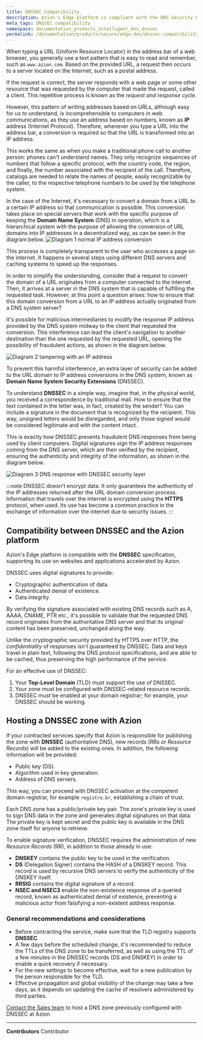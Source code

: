 ```yaml
---
title: DNSSEC Compatibility
description: Azion's Edge platform is compliant with the DNS Security Extensions (DNSSEC) specification supporting its use in Azion's accelerated sites and applications.
meta_tags: DNSSEC compatibility
namespace: documentation_products_intelligent_dns_dnssec
permalink: /documentation/products/secure/edge-dns/dnssec-compatibility/
---
```



When typing a URL (Uniform Resource Locator) in the address bar of a web browser, you generally use a text pattern that is easy to read and remember, such as `www.azion.com`. Based on the provided URL, a request then occurs to a server located on the Internet, such as a postal address.

If the request is correct, the server responds with a web page or some other resource that was requested by the computer that made the request, called a client. This repetitive process is known as the *request and response cycle*.

However, this pattern of writing addresses based on URLs, although easy for us to understand, is incomprehensible to computers in web communications, as they use an address based on numbers, known as **IP** address (Internet Protocol). Therefore, whenever you type a URL into the address bar, a conversion is required so that the URL is transformed into an IP address.

This works the same as when you make a traditional phone call to another person: phones can't understand names. They only recognize sequences of numbers that follow a specific protocol, with the country code, the region, and finally, the number associated with the recipient of the call. Therefore, catalogs are needed to relate the names of people, easily recognizable by the caller, to the respective telephone numbers to be used by the telephone system.

In the case of the Internet, it's necessary to convert a domain from a URL to a certain IP address so that communication is possible. This conversion takes place on special servers that work with the specific purpose of keeping the **Domain Name System** (DNS) in operation, which is a hierarchical system with the purpose of allowing the conversion of URL domains into IP addresses in a decentralized way, as can be seen in the diagram below.
![Diagram 1 normal IP address conversion](/assets/docs/images/uploads/DNSSEC_documentation_diagram1.png)

This process is completely transparent to the user who accesses a page on the internet. It happens in several steps using different DNS servers and caching systems to speed up the responses.

In order to simplify the understanding, consider that a request to convert the domain of a URL originates from a computer connected to the internet. Then, it arrives at a server in the DNS system that is capable of fulfilling the requested task. However, at this point a question arises: how to ensure that this domain conversion from a URL to an IP address actually originated from a DNS system server?

It's possible for malicious intermediaries to modify the response IP address provided by the DNS system midway to the client that requested the conversion. This interference can lead the client's navigation to another destination than the one requested by the requested URL, opening the possibility of fraudulent actions, as shown in the diagram below.

![Diagram 2 tampering with an IP address](/assets/docs/images/uploads/DNSSEC_documentation_diagram2.png)

To prevent this harmful interference, an extra layer of security can be added to the URL domain to IP address conversions in the DNS system, known as **Domain Name System Security Extensions** (DNSSEC).

To understand **DNSSEC** in a simple way, imagine that, in the physical world, you received a correspondence by traditional mail. How to ensure that the text contained in the letter was, in fact, created by the sender? You can include a signature in the document that is recognized by the recipient. This way, unsigned letters would be disregarded, and only those signed would be considered legitimate and with the content intact.

This is exactly how DNSSEC prevents fraudulent DNS responses from being used by client computers. Digital signatures sign the IP address responses coming from the DNS server, which are then verified by the recipient, ensuring the authenticity and integrity of the information, as shown in the diagram below.

![Diagram 3 DNS response with DNSSEC security layer](/assets/docs/images/uploads/DNSSEC_documentation_diagram3.png)

:::note
DNSSEC doesn't encrypt data. It only guarantees the authenticity of the IP addresses returned after the URL domain conversion process. Information that travels over the internet is encrypted using the **HTTPS** protocol, when used. Its use has become a common practice in the exchange of information over the internet due to security issues.
:::

## Compatibility between DNSSEC and the Azion platform

Azion's Edge platform is compatible with the **DNSSEC** specification, supporting its use on websites and applications accelerated by Azion.

<LinkButton outlined link="/en/documentation/products/guides/secure/activate-dnssec/" label="activate DNSSEC" variant="secondary" /> 

DNSSEC uses digital signatures to provide:

- Cryptographic authentication of data.
- Authenticated denial of existence.
- Data integrity.

By verifying the signature associated with existing DNS records such as A, AAAA, CNAME, PTR etc., it's possible to validate that the requested DNS record originates from the authoritative DNS server and that its original content has been preserved, unchanged along the way.

Unlike the cryptographic security provided by HTTPS over HTTP, the *confidentiality* of responses isn't guaranteed by DNSSEC. Data and keys travel in plain text, following the DNS protocol specifications, and are able to be cached, thus preserving the high performance of the service.

For an effective use of DNSSEC:
1. Your **Top-Level Domain** (TLD) must support the use of DNSSEC.
2. Your zone must be configured with DNSSEC-related resource records.
3. DNSSEC must be enabled at your domain registrar; for example, your DNSSEC should be working.

## Hosting a DNSSEC zone with Azion

If your contracted services specify that Azion is responsible for publishing the zone with **DNSSEC** (authoritative DNS), new records (RRs or *Resource Records*) will be added to the existing ones. In addition, the following information will be provided:
- Public key (DS).
- Algorithm used in key generation.
- Address of DNS servers.

This way, you can proceed with DNSSEC activation at the competent domain registrar, for example `registro.br`, establishing a chain of trust.

Each DNS zone has a public/private key pair. The zone's private key is used to sign DNS data in the zone and generates digital signatures on that data. The private key is kept secret and the public key is available in the DNS zone itself for anyone to retrieve.

To enable signature verification, DNSSEC requires the administration of new *Resource Records* (RR), in addition to those already in use:

- **DNSKEY** contains the public key to be used in the verification.
- **DS** (Delegation Signer) contains the HASH of a DNSKEY record. This record is used by recursive DNS servers to verify the authenticity of the DNSKEY itself.
- **RRSIG** contains the digital signature of a record.
- **NSEC and NSEC3** enable the non-existence response of a queried record, known as authenticated denial of existence, preventing a malicious actor from falsifying a non-existent address response.

### General recommendations and considerations

- Before contracting the service, make sure that the TLD registry supports **DNSSEC**.
- A few days before the scheduled change, it's recommended to reduce the TTLs of the DNS zone to be transferred, as well as using the TTL of a few minutes in the DNSSEC records (DS and DNSKEY) in order to enable a quick recovery if necessary.
- For the new settings to become effective, wait for a new publication by the person responsible for the TLD.
- Effective propagation and global visibility of the change may take a few days, as it depends on updating the cache of resolvers administered by third parties.

[Contact the Sales team](https://www.azion.com/en/contact-sales/) to host a DNS zone previously configured with DNSSEC at Azion.



---


**Contributors** <ContributorList>Contributor</ContributorList>
